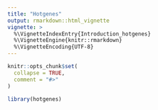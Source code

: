 ```yaml
---
title: "Hotgenes"
output: rmarkdown::html_vignette
vignette: >
  %\VignetteIndexEntry{Introduction_hotgenes}
  %\VignetteEngine{knitr::rmarkdown}
  %\VignetteEncoding{UTF-8}
---
```


```r
knitr::opts_chunk$set(
  collapse = TRUE,
  comment = "#>"
)
```

```r
library(hotgenes)
```
